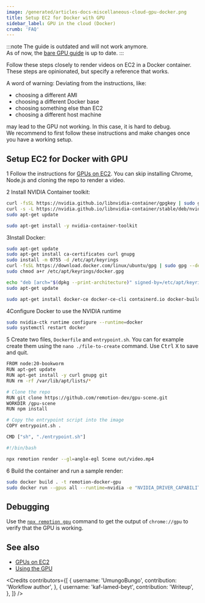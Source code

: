 ```yaml
---
image: /generated/articles-docs-miscellaneous-cloud-gpu-docker.png
title: Setup EC2 for Docker with GPU
sidebar_label: GPU in the cloud (Docker)
crumb: 'FAQ'
---
```


:::note
The guide is outdated and will not work anymore.  
As of now, the [bare GPU guide](/docs/miscellaneous/cloud-gpu) is up to date.
:::

Follow these steps closely to render videos on EC2 in a Docker container.  
These steps are opinionated, but specify a reference that works.

A word of warning: Deviating from the instructions, like:

- choosing a different AMI
- choosing a different Docker base
- choosing something else than EC2
- choosing a different host machine

may lead to the GPU not working. In this case, it is hard to debug.  
We recommend to first follow these instructions and make changes once you have a working setup.

## Setup EC2 for Docker with GPU

<Step>1</Step> Follow the instructions for <a href="/docs/miscellaneous/cloud-gpu">GPUs on EC2</a>. You can skip installing Chrome, Node.js and cloning the repo to render a video.

<Step>2</Step> Install NVIDIA Container toolkit:

```bash title="Add keyring"
curl -fsSL https://nvidia.github.io/libnvidia-container/gpgkey | sudo gpg --dearmor -o /usr/share/keyrings/nvidia-container-toolkit-keyring.gpg
curl -s -L https://nvidia.github.io/libnvidia-container/stable/deb/nvidia-container-toolkit.list | sed 's#deb https://#deb [signed-by=/usr/share/keyrings/nvidia-container-toolkit-keyring.gpg] https://#g' | sudo tee /etc/apt/sources.list.d/nvidia-container-toolkit.list
sudo apt-get update
```

```bash title="Install toolkit"
sudo apt-get install -y nvidia-container-toolkit
```

<Step>3</Step>Install Docker: <br />

```bash title="Add Docker's official GPG key"
sudo apt-get update
sudo apt-get install ca-certificates curl gnupg
sudo install -m 0755 -d /etc/apt/keyrings
curl -fsSL https://download.docker.com/linux/ubuntu/gpg | sudo gpg --dearmor -o /etc/apt/keyrings/docker.gpg
sudo chmod a+r /etc/apt/keyrings/docker.gpg
```

```bash title="Add keyring"
echo "deb [arch="$(dpkg --print-architecture)" signed-by=/etc/apt/keyrings/docker.gpg] https://download.docker.com/linux/ubuntu "$(. /etc/os-release && echo "$VERSION_CODENAME")" stable" | sudo tee /etc/apt/sources.list.d/docker.list > /dev/null
sudo apt-get update
```

```bash title="Install Docker"
sudo apt-get install docker-ce docker-ce-cli containerd.io docker-buildx-plugin docker-compose-plugin
```

<Step>4</Step>Configure Docker to use the NVIDIA runtime <br />

```bash title="Configure the NVIDIA container runtime"
sudo nvidia-ctk runtime configure --runtime=docker
sudo systemctl restart docker
```

<Step>5</Step> Create two files, <code>Dockerfile</code> and <code>entrypoint.sh</code>. You can for example create them using the <code>nano ./file-to-create</code> command. Use <kbd>Ctrl</kbd>
<kbd>X</kbd> to save and quit. <br />

```bash title="Dockerfile"
FROM node:20-bookworm
RUN apt-get update
RUN apt-get install -y curl gnupg git
RUN rm -rf /var/lib/apt/lists/*

# Clone the repo
RUN git clone https://github.com/remotion-dev/gpu-scene.git
WORKDIR /gpu-scene
RUN npm install

# Copy the entrypoint script into the image
COPY entrypoint.sh .

CMD ["sh", "./entrypoint.sh"]
```

```bash title="entrypoint.sh"
#!/bin/bash

npx remotion render --gl=angle-egl Scene out/video.mp4
```

<Step>6</Step> Build the container and run a sample render: <br />

```bash
sudo docker build . -t remotion-docker-gpu
sudo docker run --gpus all --runtime=nvidia -e "NVIDIA_DRIVER_CAPABILITIES=all" remotion-docker-gpu
```

## Debugging

Use the [`npx remotion gpu`](/docs/cli/gpu) command to get the output of `chrome://gpu` to verify that the GPU is working.

## See also

- [GPUs on EC2](/docs/miscellaneous/cloud-gpu)
- [Using the GPU](/docs/gpu)

<Credits
  contributors={[
    {
      username: 'UmungoBungo',
      contribution: 'Workflow author',
    },
    {
      username: 'kaf-lamed-beyt',
      contribution: 'Writeup',
    },
  ]}
/>
